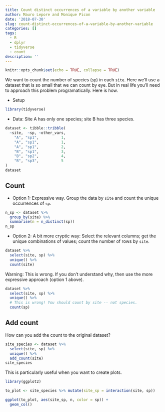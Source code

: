 ```yaml
---
title: Count distinct occurrences of a variable by another variable
author: Mauro Lepore and Monique Picon
date: '2018-07-30'
slug: count-distinct-occurrences-of-a-variable-by-another-variable
categories: []
tags:
  - R
  - dplyr
  - tidyverse
  - count
description: ''
---
```


```r
knitr::opts_chunk$set(echo = TRUE, collapse = TRUE)
```

We want to count the number of species (`sp`) in each `site`. Here we'll use a dataset that is so small that we can count by eye. But in real life you'll need to approach this problem programatically. Here is how.

* Setup

```r
library(tidyverse)
```

* Data: Site A has only one species; site B has three species.

```r
dataset <- tibble::tribble(
  ~site,  ~sp, ~other_vars,
    "A", "sp1",          1,
    "A", "sp1",          1,
    "A", "sp1",          2,
    "B", "sp1",          3,
    "B", "sp2",          4,
    "B", "sp3",          5
)
dataset
```

## Count

* Option 1: Expressive way. Group the data by `site` and count the unique occurrences of `sp`.

```r
n_sp <- dataset %>% 
  group_by(site) %>% 
  summarise(n = n_distinct(sp))
n_sp
```

* Option 2: A bit more cryptic way: Select the relevant columns; get the unique combinations of values; count the number of rows by `site`.

```r
dataset %>% 
  select(site, sp) %>% 
  unique() %>% 
  count(site)
```

Warning: This is wrong. If you don't understand why, then use the more expressive approach (option 1 above).

```r
dataset %>% 
  select(site, sp) %>% 
  unique() %>% 
  # This is wrong! You should count by site -- not species.
  count(sp)
```

## Add count

How can you add the count to the original dataset?

```r
site_species <- dataset %>% 
  select(site, sp) %>% 
  unique() %>% 
  add_count(site)
site_species
```

This is particularly useful when you want to create plots.

```r
library(ggplot2)

to_plot <- site_species %>% mutate(site_sp = interaction(site, sp))

ggplot(to_plot, aes(site_sp, n, color = sp)) +
  geom_col()
```


